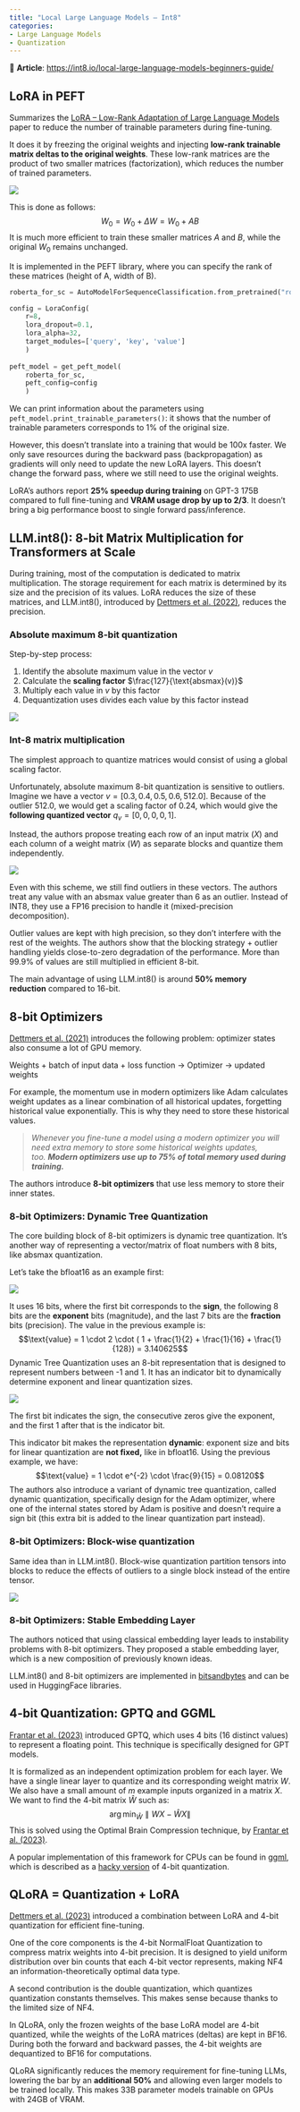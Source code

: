 ```yaml
---
title: "Local Large Language Models – Int8"
categories:
- Large Language Models
- Quantization
---
```


📝 **Article**: [https://int8.io/local-large-language-models-beginners-guide/](https://int8.io/local-large-language-models-beginners-guide/)

## LoRA in PEFT

Summarizes the [LoRA – Low-Rank Adaptation of Large Language Models](https://mlabonne.github.io/blog/notes/Large%20Language%20Models/lora.html) paper to reduce the number of trainable parameters during fine-tuning.

It does it by freezing the original weights and injecting **low-rank trainable matrix deltas to the original weights**. These low-rank matrices are the product of two smaller matrices (factorization), which reduces the number of trained parameters.

![](https://i.imgur.com/o2fpLK3.png)

This is done as follows:
$$W_0 = W_0 + \Delta W = W_0 + AB$$
It is much more efficient to train these smaller matrices $A$ and $B$, while the original $W_0$ remains unchanged.

It is implemented in the PEFT library, where you can specify the rank of these matrices (height of A, width of B).

```python
roberta_for_sc = AutoModelForSequenceClassification.from_pretrained("roberta-base")

config = LoraConfig(
	r=8,
	lora_dropout=0.1,
	lora_alpha=32,
	target_modules=['query', 'key', 'value']
	)
	
peft_model = get_peft_model(
	roberta_for_sc,
	peft_config=config
	)
```

We can print information about the parameters using `peft_model.print_trainable_parameters()`: it shows that the number of trainable parameters corresponds to 1% of the original size.

However, this doesn't translate into a training that would be 100x faster. We only save resources during the backward pass (backpropagation) as gradients will only need to update the new LoRA layers. This doesn't change the forward pass, where we still need to use the original weights.

LoRA's authors report **25% speedup during training** on GPT-3 175B compared to full fine-tuning and **VRAM usage drop by up to 2/3**. It doesn't bring a big performance boost to single forward pass/inference.

## LLM.int8(): 8-bit Matrix Multiplication for Transformers at Scale

During training, most of the computation is dedicated to matrix multiplication. The storage requirement for each matrix is determined by its size and the precision of its values. LoRA reduces the size of these matrices, and LLM.int8(), introduced by [Dettmers et al. (2022)](https://arxiv.org/abs/2208.07339), reduces the precision.

### Absolute maximum 8-bit quantization

Step-by-step process:

1. Identify the absolute maximum value in the vector $v$
2. Calculate the **scaling factor** $\frac{127}{\text{absmax}(v)}$
3. Multiply each value in $v$ by this factor
4. Dequantization uses divides each value by this factor instead

![](https://i.imgur.com/Qg3tM1b.png)

### Int-8 matrix multiplication

The simplest approach to quantize matrices would consist of using a global scaling factor.

Unfortunately, absolute maximum 8-bit quantization is sensitive to outliers. Imagine we have a vector $v = [0.3, 0.4, 0.5, 0.6, 512.0]$. Because of the outlier $512.0$, we would get a scaling factor of $0.24$, which would give the **following quantized vector** $q_v = [0,0,0,0,1]$.

Instead, the authors propose treating each row of an input matrix ($X$) and each column of a weight matrix ($W$) as separate blocks and quantize them independently.

![](https://i.imgur.com/Gl2m6ro.png)

Even with this scheme, we still find outliers in these vectors. The authors treat any value with an absmax value greater than 6 as an outlier. Instead of INT8, they use a FP16 precision to handle it (mixed-precision decomposition).

Outlier values are kept with high precision, so they don't interfere with the rest of the weights. The authors show that the blocking strategy + outlier handling yields close-to-zero degradation of the performance. More than 99.9% of values are still multiplied in efficient 8-bit.

The main advantage of using LLM.int8() is around **50% memory reduction** compared to 16-bit.

## 8-bit Optimizers

[Dettmers et al. (2021)](https://arxiv.org/abs/2110.02861) introduces the following problem: optimizer states also consume a lot of GPU memory.

Weights + batch of input data + loss function $\rightarrow$ Optimizer $\rightarrow$ updated weights

For example, the momentum use in modern optimizers like Adam calculates weight updates as a linear combination of all historical updates, forgetting historical value exponentially. This is why they need to store these historical values.

> _Whenever you fine-tune a model using a modern optimizer you will need extra memory to store some historical weights updates, too. **Modern optimizers use up to 75% of total memory used during training.**_

The authors introduce **8-bit optimizers** that use less memory to store their inner states.

### 8-bit Optimizers: Dynamic Tree Quantization

The core building block of 8-bit optimizers is dynamic tree quantization. It's another way of representing a vector/matrix of float numbers with 8 bits, like absmax quantization.

Let's take the bfloat16 as an example first:

![](https://i.imgur.com/uFn5lXY.png)

It uses 16 bits, where the first bit corresponds to the **sign**, the following 8 bits are the **exponent** bits (magnitude), and the last 7 bits are the **fraction** bits (precision). The value in the previous example is:
$$\text{value} = 1 \cdot 2 \cdot ( 1 + \frac{1}{2} + \frac{1}{16} + \frac{1}{128}) = 3.140625$$
Dynamic Tree Quantization uses an 8-bit representation that is designed to represent numbers between -1 and 1. It has an indicator bit to dynamically determine exponent and linear quantization sizes.

![](https://i.imgur.com/2BtdI0p.png)

The first bit indicates the sign, the consecutive zeros give the exponent, and the first 1 after that is the indicator bit.

This indicator bit makes the representation **dynamic**: exponent size and bits for linear quantization are **not fixed,** like in bfloat16. Using the previous example, we have:
$$\text{value} = 1 \cdot e^{-2} \cdot \frac{9}{15} = 0.08120$$
The authors also introduce a variant of dynamic tree quantization, called dynamic quantization, specifically design for the Adam optimizer, where one of the internal states stored by Adam is positive and doesn't require a sign bit (this extra bit is added to the linear quantization part instead).

### 8-bit Optimizers: Block-wise quantization

Same idea than in LLM.int8(). Block-wise quantization partition tensors into blocks to reduce the effects of outliers to a single block instead of the entire tensor.

![](https://i.imgur.com/E9BJ2oO.png)

### 8-bit Optimizers: Stable Embedding Layer

The authors noticed that using classical embedding layer leads to instability problems with 8-bit optimizers. They proposed a stable embedding layer, which is a new composition of previously known ideas.

LLM.int8() and 8-bit optimizers are implemented in [bitsandbytes](https://github.com/TimDettmers/bitsandbytes) and can be used in HuggingFace libraries.

## 4-bit Quantization: GPTQ and GGML

[Frantar et al. (2023)](https://arxiv.org/abs/2210.17323) introduced GPTQ, which uses 4 bits (16 distinct values) to represent a floating point. This technique is specifically designed for GPT models.

It is formalized as an independent optimization problem for each layer. We have a single linear layer to quantize and its corresponding weight matrix $W$. We also have a small amount of $m$ example inputs organized in a matrix $X$. We want to find the 4-bit matrix $\hat{W}$ such as:
$$\arg \min_{\hat{W}} \parallel WX - \hat{W}X \parallel$$
This is solved using the Optimal Brain Compression technique, by [Frantar et al. (2023)](https://arxiv.org/abs/2208.11580).

A popular implementation of this framework for CPUs can be found in [ggml](https://github.com/ggerganov/ggml), which is described as a [hacky version](https://github.com/ggerganov/ggml) of 4-bit quantization.

## QLoRA = Quantization + LoRA

[Dettmers et al. (2023)](https://arxiv.org/abs/2305.14314) introduced a combination between LoRA and 4-bit quantization for efficient fine-tuning.

One of the core components is the 4-bit NormalFloat Quantization to compress matrix weights into 4-bit precision. It is designed to yield uniform distribution over bin counts that each 4-bit vector represents, making NF4 an information-theoretically optimal data type.

A second contribution is the double quantization, which quantizes quantization constants themselves. This makes sense because thanks to the limited size of NF4.

In QLoRA, only the frozen weights of the base LoRA model are 4-bit quantized, while the weights of the LoRA matrices (deltas) are kept in BF16. During both the forward and backward passes, the 4-bit weights are dequantized to BF16 for computations.

QLoRA significantly reduces the memory requirement for fine-tuning LLMs, lowering the bar by an **additional 50%** and allowing even larger models to be trained locally. This makes 33B parameter models trainable on GPUs with 24GB of VRAM.

